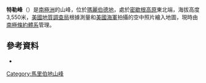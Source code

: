 {{coord|85|57|S|135|28|W|display=title}}

'''特勒峰'''（{{lang-en|Teller Peak}}）是[[南極洲|南極洲]]的山峰，位於[[瑪麗伯德地|瑪麗伯德地]]，處於[[密歇根高原|密歇根高原]]東北端，海拔高度3,550米，[[美國地質調查局|美國地質調查局]]根據測量和[[美國海軍|美國海軍]]拍攝的空中照片繪入地圖，現時由[[南極條約體系|南極條約體系]]管理。

==參考資料==
*{{usgs-gazetteer}}

{{DEFAULTSORT:Teller Peak}}
[[Category:馬里伯地山峰|Category:馬里伯地山峰]]


{{MarieByrdLand-geo-stub}}